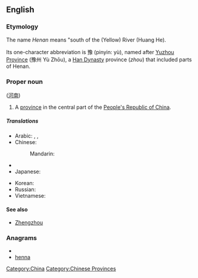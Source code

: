 {{wikipedia}}
==English==

===Etymology===
The name ''Henan'' means "south of the (Yellow) River (Huang He).

Its one-character abbreviation is 豫 (pinyin: yù), named after [[Yuzhou Province]] (豫州 Yù Zhōu), a [[Han Dynasty]] province (''zhou'') that included parts of Henan. 

<!-- ({{zh-cpw |c=河南 |p=Hénán |w=Ho-nan}}) -->


===Proper noun===
{{en-proper-noun}} ([[河南]])

#A [[province]] in the central part of the [[People's Republic of China]].

=====Translations=====
{{trans-top|province of China}}
* Arabic: {{t|ar|خنان|m|tr=khinaan}},  {{t|ar|خينان|m|tr=khinaan}},  {{t|ar|هينان|m|tr=hinaan|sc=Arab}}
* Chinese:
*: Mandarin: {{t-|cmn|河南|tr=Hénán|sc=Hani}}
* {{trreq|Finnish}}
* Japanese: {{t-|ja|河南|tr=かなん, Kanan}}
{{trans-mid}}
* Korean: {{t|ko|허난|tr=Heonan|sc=Hang}}
* Russian: {{t|ru|Хэнань|m|tr=Xenán'}}
* Vietnamese: {{t|vi|Hà Nam|xs=Vietnamese}}
{{trans-bottom}}

====See also====
* [[Zhengzhou]]

===Anagrams===
* {{alphagram|aehnn}}
* [[henna#English|henna]]


[[Category:China]]
[[Category:Chinese Provinces]]